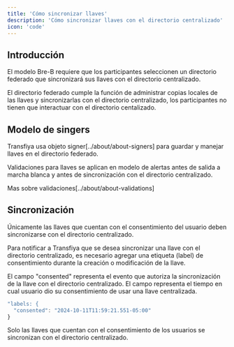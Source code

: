```yaml
---
title: 'Cómo sincronizar llaves'
description: 'Cómo sincronizar llaves con el directorio centralizado'
icon: 'code'
---
```


## Introducción

El modelo Bre-B requiere que los participantes seleccionen un directorio federado que sincronizará sus llaves con el directorio centralizado.

El directorio federado cumple la función de administrar copias locales de las llaves y sincronizarlas con el directorio centralizado, los participantes no tienen que interactuar con el directorio centalizado.

## Modelo de singers

Transfiya usa objeto signer[../about/about-signers] para guardar y manejar llaves en el directorio federado.

Validaciones para llaves se aplican en modelo de alertas antes de salida a marcha blanca y antes de sincronización con el directorio centralizado.

Mas sobre validaciones[../about/about-validations]

## Sincronización

Únicamente las llaves que cuentan con el consentimiento del usuario deben sincronizarse con el directorio centralizado.

Para notificar a Transfiya que se desea sincronizar una llave con el directorio centralizado, es necesario agregar una etiqueta (label) de consentimiento durante la creación o modificación de la llave.

El campo "consented" representa el evento que autoriza la sincronización de la llave con el directorio centralizado. El campo representa el tiempo en cual usuario dio su consentimiento de usar una llave centralizada.

```javascript
"labels: {
  "consented": "2024-10-11T11:59:21.551-05:00"
}
```

<Info>
    Solo las llaves que cuentan con el consentimiento de los usuarios se sincronizan con el directorio centralizado.
</Info>
